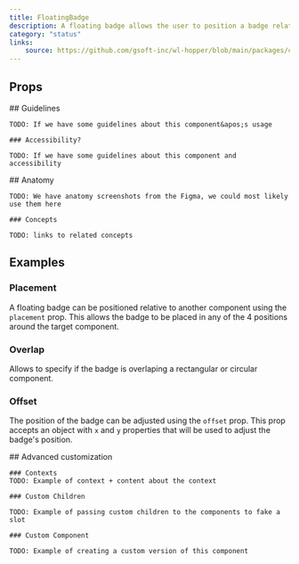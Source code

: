 ```yaml
---
title: FloatingBadge
description: A floating badge allows the user to position a badge relative to another component.
category: "status"
links:
    source: https://github.com/gsoft-inc/wl-hopper/blob/main/packages/components/src/badge/src/FloatingBadge.tsx
---
```


<Example src="Badge/docs/floatingbadge/preview" isOpen />

## Props

<PropTable component="FloatingBadge" />

<FeatureFlag flag="next">
    ## Guidelines

    TODO: If we have some guidelines about this component&apos;s usage

    ### Accessibility?

    TODO: If we have some guidelines about this component and accessibility
</FeatureFlag>

<FeatureFlag flag="rc">
    ## Anatomy

    TODO: We have anatomy screenshots from the Figma, we could most likely use them here

    ### Concepts

    TODO: links to related concepts
</FeatureFlag>

## Examples

### Placement

A floating badge can be positioned relative to another component using the `placement` prop. This allows the badge to be placed in any of the 4 positions around the target component.

<Example src="Badge/docs/floatingbadge/placement" />

### Overlap

Allows to specify if the badge is overlaping a rectangular or circular component.

<Example src="Badge/docs/floatingbadge/overlap" />

### Offset

The position of the badge can be adjusted using the `offset` prop. This prop accepts an object with `x` and `y` properties that will be used to adjust the badge's position.

<Example src="Badge/docs/floatingbadge/offset" />

<FeatureFlag flag="next">
    ## Advanced customization

    ### Contexts
    TODO: Example of context + content about the context

    ### Custom Children

    TODO: Example of passing custom children to the components to fake a slot

    ### Custom Component

    TODO: Example of creating a custom version of this component
</FeatureFlag>
